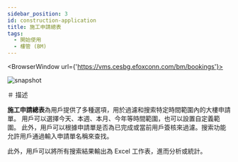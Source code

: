 ---
sidebar_position: 3
id: construction-application
title: 施工申請總表
tags:
  - 開始使用
  - 樓管 (BM)
---


<BrowserWindow url={'https://vms.cesbg.efoxconn.com/bm/bookings'}>

![snapshot](../assets/bm/bm-construction-application-zh-hant.png)

</BrowserWindow>

＃ 描述

**施工申請總表**為用戶提供了多種選項，用於過濾和搜索特定時間範圍內的大樓申請單。 用戶可以選擇今天、本週、本月、今年等時間範圍，也可以設置自定義範圍。 此外，用戶可以根據申請單是否為已完成或當前用戶簽核來過濾。搜索功能允許用戶通過輸入申請單名稱來查找。

此外，用戶可以將所有搜索結果輸出為 Excel 工作表，進而分析或統計。
